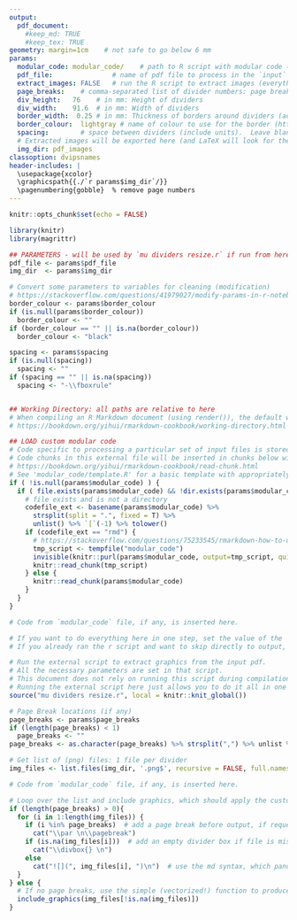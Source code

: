 ```yaml
---
output: 
  pdf_document:
    #keep_md: TRUE
    #keep_tex: TRUE
geometry: margin=1cm    # not safe to go below 6 mm
params:
  modular_code: modular_code/    # path to R script with modular code (for a specific set of input files)
  pdf_file:               # name of pdf file to process in the `input` directory.  Leave blank to process **all** pdf files in the directory.
  extract_images: FALSE   # run the R script to extract images (everything at once)?  Set to FALSE to run it manually (or to save time if you already ran it and have the outputs)
  page_breaks:    # comma-separated list of divider numbers: page breaks will be added **before** each divider in this list.
  div_height:   76    # in mm: Height of dividers
  div_width:    91.6  # in mm: Width of dividers
  border_width:  0.25 # in mm: Thickness of borders around dividers (added to the _outside_ of dividers: not included in the dimensions above)
  border_colour:  lightgray # name of colour to use for the border (https://en.wikibooks.org/wiki/LaTeX/Colors) (https://latex-tutorial.com/color-latex/#colored-boxes)
  spacing:        # space between dividers (include units).  Leave blank for no space (overlapping borders).
  # Extracted images will be exported here (and LaTeX will look for them here):
  img_dir: pdf_images
classoption: dvipsnames
header-includes: |
  \usepackage{xcolor}
  \graphicspath{{./`r params$img_dir`/}}
  \pagenumbering{gobble}  % remove page numbers
---
```

```r
knitr::opts_chunk$set(echo = FALSE)

library(knitr)
library(magrittr)

## PARAMETERS - will be used by `mu dividers resize.r` if run from here.
pdf_file <- params$pdf_file
img_dir  <- params$img_dir

# Convert some parameters to variables for cleaning (modification)
# https://stackoverflow.com/questions/41979027/modify-params-in-r-notebooks
border_colour <- params$border_colour
if (is.null(params$border_colour))
  border_colour <- ""
if (border_colour == "" || is.na(border_colour))
  border_colour <- "black"

spacing <- params$spacing
if (is.null(spacing))
  spacing <- ""
if (spacing == "" || is.na(spacing))
  spacing <- "-\\fboxrule"


## Working Directory: all paths are relative to here
# When compiling an R Markdown document (using render()), the default working directory is automatically the same directory as the file itself. :)
# https://bookdown.org/yihui/rmarkdown-cookbook/working-directory.html

## LOAD custom modular code 
# Code specific to processing a particular set of input files is stored in individual files in `modular_code/`
# Code chunks in this external file will be inserted in chunks below with corresponding names
# https://bookdown.org/yihui/rmarkdown-cookbook/read-chunk.html
# See 'modular_code/template.R' for a basic template with appropriately-named chunks
if ( !is.null(params$modular_code) ) {
  if ( file.exists(params$modular_code) && !dir.exists(params$modular_code) ) { 
    # file exists and is not a directory
    codefile_ext <- basename(params$modular_code) %>% 
      strsplit(split = ".", fixed = T) %>% 
      unlist() %>% `[`(-1) %>% tolower()
    if (codefile_ext == "rmd") {
      # https://stackoverflow.com/questions/75233545/rmarkdown-how-to-use-code-chunk-from-other-rmd-file
      tmp_script <- tempfile("modular_code")
      invisible(knitr::purl(params$modular_code, output=tmp_script, quiet=TRUE))
      knitr::read_chunk(tmp_script)
    } else {
      knitr::read_chunk(params$modular_code)
    }
  } 
}
```
```r
# Code from `modular_code` file, if any, is inserted here.
```
```r
# If you want to do everything here in one step, set the value of the 'extract_images' parameter to 'TRUE' in the in the document header.
# If you already ran the r script and want to skip directly to output, set the value of the 'extract_images' parameter to 'FALSE' in the in the document header.

# Run the external script to extract graphics from the input pdf.
# All the necessary parameters are set in that script. 
# This document does not rely on running this script during compilation, in case you want to run the script first, then produce the output in 2 steps (see comments above).
# Running the external script here just allows you to do it all in one step.
source("mu dividers resize.r", local = knitr::knit_global())
```

```{=latex}
% LaTeX setup - some of this could go in the (YAML) header (header-includes), but there's quite a bit, and this works.

% PARAMETERS: Dimensions (inherited from document parameters: `params` R object)
\def\DivWidth{`r params$div_width`mm}       % Width of each divider
\def\DivHeight{`r params$div_height`mm}     % Height of each divider
\setlength{\fboxrule}{`r params$border_width`mm}  % width of border around each divider
\setlength{\fboxsep}{-0\fboxrule}    % space separating border from contents (set to 0 for a tight border)

% re-define \includegraphics command to set desired size and border: 
%  the image will be automatically sized to fit the width, flush with the top-left
%  aspect ratio is preserved by default, but can be forced with the `keepaspectratio` option in \includegraphics (graphicx package), if necessary
% To align dividers vertically on a line, [pos] must not  = [contentpos].  
%  I want the image top-aligned within the box, and the box borders aligned, ideally also along the top, but since they are all the same height, 'bottom' works, too (and is different from 'top').
\newcommand*{\divbox}[1]{\fcolorbox{`r border_colour`}{white}{%
  \parbox[b][\DivHeight][t]{\DivWidth}{%
    \rule{0pt}{0pt}#1
    % not too sure why the \rule with 0 width and height works, 
    % but having *something* inside the parbox ensures it is the correct size, even if otherwise 'empty' 
    % - this should not take up any actual space if there is content (an image) inside the box.
  }
}}
\let\includegraphicsOG\includegraphics
\renewcommand*{\includegraphics}[2][]{\divbox{\includegraphicsOG[#1]{#2}}}

% control spacing around graphics
\setlength{\lineskip}{`r spacing`}    %-\fboxrule}   % remove veritcal space between dividers (negative width of the border, so borders from adjacent lines overlap)

\raggedright    % force left alignment (aka 'raggedright') instead of fully justified
% Set the inter-word spacing to the same as the border width, but negative, so that they overlap.
%   For whatever reason, line and page breaks still work fine. 
%   Alternatively, these lengths can be set very small, and `\hspace{-\fboxrule}` added to the end of the \includegraphics re-definition above.
\setlength{\spaceskip}{`r spacing`}      %-\fboxrule}
%\setlength{\xspaceskip}{`r spacing`}    %-\fboxrule}
```

```r
# Page Break locations (if any)
page_breaks <- params$page_breaks
if (length(page_breaks) < 1)
  page_breaks <- ""
page_breaks <- as.character(page_breaks) %>% strsplit(",") %>% unlist %>% as.integer

# Get list of (png) files: 1 file per divider
img_files <- list.files(img_dir, '.png$', recursive = FALSE, full.names = TRUE)
```
```r
# Code from `modular_code` file, if any, is inserted here.
```

```r
# Loop over the list and include graphics, which should apply the custom LaTeX command defined above (for \includegraphics).
if (length(page_breaks) > 0){
  for (i in 1:length(img_files)) {
    if (i %in% page_breaks)  # add a page break before output, if requested.
      cat("\\par \n\\pagebreak")
    if (is.na(img_files[i]))  # add an empty divider box if file is missing (NA).
      cat("\\divbox{} \n")
    else
      cat("![](", img_files[i], ")\n")  # use the md syntax, which pandoc will convert to \includegraphics{}
  }
} else {
  # If no page breaks, use the simple (vectorized!) function to produce md syntax, which will end up as \includegraphics
  include_graphics(img_files[!is.na(img_files)])
}
```
